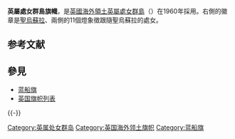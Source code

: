 
{{Infobox flag
| Name = 英屬維京群島旗
| Article = 
| Nickname = 英屬維京群島旗
| Image = Flag of the British Virgin Islands.svg
| Use = 010000
| Symbol =
| Proportion = 1:2
| Adoption = 1960年11月15日
| Design = 
| Name2 = 英属维尔京群岛民用旗
| Article2 = 
| Nickname2 = 英属维尔京群岛民用旗
| Image2 = Civil Ensign of the British Virgin Islands.svg
| Use2 = 100000
| Symbol2 =
| Proportion2 = 1:2
| Adoption2 = 1960年11月15日
| Design2 = 
}}

{{Infobox flag
| Name = 英属维尔京群岛总督旗
| Article = 
| Nickname = 英属维京群岛总督旗
| Image = Flag of the Governor of the British Virgin Islands.svg
| Use = 010000
| Symbol =
| Proportion = 1:2
| Adoption = 1960年11月15日
| Design = 
}}

'''英屬處女群島旗幟'''，是[[英國|英國]][[英國海外領土|海外領土]][[英屬處女群島|英屬處女群島]]（{{flag|British Virgin Islands}}）在1960年採用。右側的徽章是[[聖烏蘇拉|聖烏蘇拉]]、兩側的11個燈象徵跟隨聖烏蘇拉的處女。

== 参考文献 ==
{{Reflist}}

== 參見 ==
{{Portal box|英國|紋章及旗幟}}
* [[蓝船旗|蓝船旗]]
* [[英国旗帜列表|英国旗帜列表]]

{{-}}
{{美洲題目|旗幟}}

[[Category:英属处女群岛|Category:英属处女群岛]]
[[Category:英国海外领土旗帜|Category:英国海外领土旗帜]]
[[Category:蓝船旗|Category:蓝船旗]]